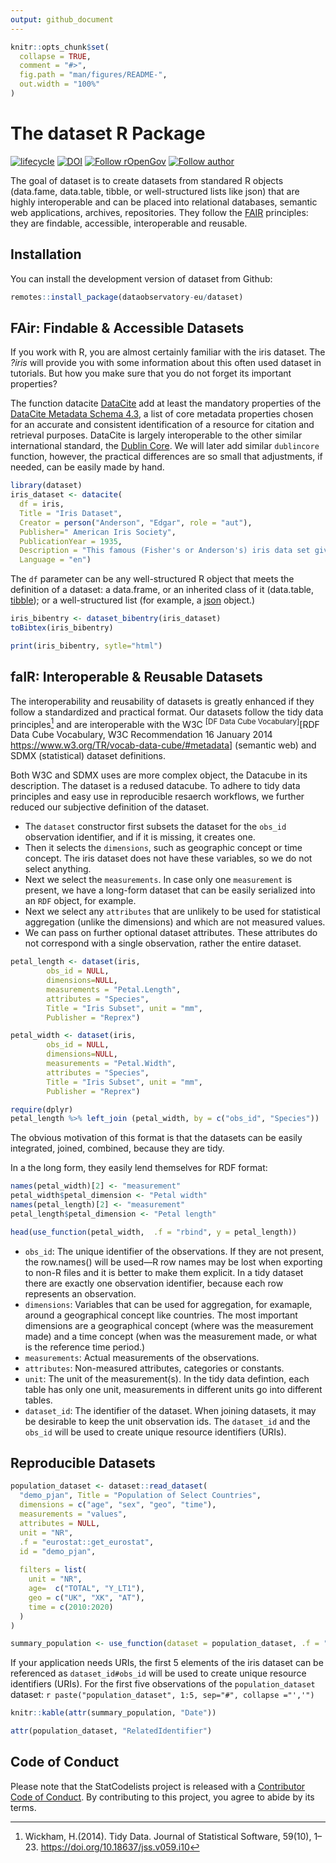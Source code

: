 ```yaml
---
output: github_document
---
```


<!-- README.md is generated from README.Rmd. Please edit that file -->

```r
knitr::opts_chunk$set(
  collapse = TRUE,
  comment = "#>",
  fig.path = "man/figures/README-",
  out.width = "100%"
)
```

# The dataset R Package

<!-- badges: start -->
[![lifecycle](https://lifecycle.r-lib.org/articles/figures/lifecycle-experimental.svg)](https://lifecycle.r-lib.org/articles/stages.html#experimental)
[![DOI](https://zenodo.org/badge/DOI/10.5281/zenodo.6703765.svg)](https://doi.org/10.5281/zenodo.6703765)
[![Follow rOpenGov](https://img.shields.io/twitter/follow/ropengov.svg?style=social)](https://twitter.com/intent/follow?screen_name=ropengov) 
[![Follow author](https://img.shields.io/twitter/follow/digitalmusicobs.svg?style=social)](https://twitter.com/intent/follow?screen_name=digitalmusicobs)
<!-- badges: end -->

The goal of dataset is to create datasets from standared R objects (data.fame, data.table, tibble, or well-structured lists like json) that are highly interoperable and can be placed into relational databases, semantic web applications, archives, repositories.  They follow the [FAIR](https://www.go-fair.org/fair-principles/) principles: they are findable, accessible, interoperable and reusable. 

## Installation

You can install the development version of dataset from Github:

``` r
remotes::install_package(dataobservatory-eu/dataset)
```
## FAir: Findable & Accessible Datasets

If you work with R, you are almost certainly familiar with the iris dataset.  The *?iris* will provide you with some information about this often used dataset in tutorials. But how you make sure that you do not forget its important properties?

The function datacite [DataCite](https://datacite.org/) add at least the mandatory properties of the [DataCite Metadata Schema 4.3](https://schema.datacite.org/), a list of core metadata properties chosen for an accurate and consistent identification of a resource for citation and retrieval purposes. DataCite is largely interoperable to the other similar international standard, the [Dublin Core](https://www.dublincore.org/).  We will later add similar `dublincore` function, however, the practical differences are so small that adjustments, if needed, can be easily made by hand.

```r
library(dataset)
iris_dataset <- datacite(
  df = iris,
  Title = "Iris Dataset",
  Creator = person("Anderson", "Edgar", role = "aut"),
  Publisher=" American Iris Society",
  PublicationYear = 1935,
  Description = "This famous (Fisher's or Anderson's) iris data set gives the measurements in centimeters of the variables sepal length and width and petal length and width, respectively, for 50 flowers from each of 3 species of iris. The species are Iris setosa, versicolor, and virginica.",
  Language = "en")
```

The `df` parameter can be any well-structured R object that meets the definition of a dataset: a data.frame, or an inherited class of it (data.table, [tibble](https://tibble.tidyverse.org/)); or a well-structured list (for example, a [json](https://arxiv.org/abs/1403.2805) object.)

```r
iris_bibentry <- dataset_bibentry(iris_dataset)
toBibtex(iris_bibentry)
```
```r
print(iris_bibentry, sytle="html")
```


## faIR: Interoperable & Reusable Datasets

The interoperability and reusability of datasets is greatly enhanced if they follow a standardized and practical format.  Our datasets follow the tidy data principles^[Wickham, H.(2014). Tidy Data. Journal of Statistical Software, 59(10), 1–23. <https://doi.org/10.18637/jss.v059.i10>] and are interoperable with the W3C ^[DF Data Cube Vocabulary]^[RDF Data Cube Vocabulary, W3C Recommendation 16 January 2014  <https://www.w3.org/TR/vocab-data-cube/#metadata>] (semantic web) and SDMX (statistical) dataset definitions.

Both W3C and SDMX uses are more complex object, the Datacube in its description. The dataset is a redused datacube. To adhere to tidy data principles and easy use in reproducible resaerch workflows, we further reduced our subjective definition of the dataset. 

- The `dataset` constructor first subsets the dataset for the `obs_id` observation identifier, and if it is missing, it creates one.
- Then it selects the `dimensions`, such as geographic concept or time concept. The iris dataset does not have these variables, so we do not select anything.
- Next we select the `measurements`.  In case only one `measurement` is present, we have a long-form dataset that can be easily serialized into an `RDF` object, for example. 
- Next we select any `attributes` that are unlikely to be used for statistical aggregation (unlike the dimensions) and which are not measured values. 
- We can pass on further optional dataset attributes. These attributes do not correspond with a single observation, rather the entire dataset.

```r
petal_length <- dataset(iris, 
        obs_id = NULL, 
        dimensions=NULL, 
        measurements = "Petal.Length", 
        attributes = "Species", 
        Title = "Iris Subset", unit = "mm", 
        Publisher = "Reprex")

petal_width <- dataset(iris, 
        obs_id = NULL, 
        dimensions=NULL, 
        measurements = "Petal.Width", 
        attributes = "Species", 
        Title = "Iris Subset", unit = "mm", 
        Publisher = "Reprex")

require(dplyr)
petal_length %>% left_join (petal_width, by = c("obs_id", "Species"))
```
The obvious motivation of this format is that the datasets can be easily integrated, joined, combined, because they are tidy.

In a the long form, they easily lend themselves for RDF format:

```r
names(petal_width)[2] <- "measurement"
petal_width$petal_dimension <- "Petal width"
names(petal_length)[2] <- "measurement"
petal_length$petal_dimension <- "Petal length"

head(use_function(petal_width,  .f = "rbind", y = petal_length))

```


- `obs_id`: The unique identifier of the observations. If they are not present, the row.names() will be used---R row names may be lost when exporting to non-R files and it is better to make them explicit. In a tidy dataset there are exactly one observation identifier, because each row represents an observation.
- `dimensions`: Variables that can be used for aggregation, for examaple, around a geographical concept like countries. The most important dimensions are a geographical concept (where was the measurement made) and a time concept (when was the measurement made, or what is the reference time period.)
- `measurements`: Actual measurements of the observations.
- `attributes`: Non-measured attributes, categories or constants.
- `unit`: The unit of the measurement(s). In the tidy data defintion, each table has only one unit, measurements in different units go into different tables.
- `dataset_id`:  The identifier of the dataset. When joining datasets, it may be desirable to keep the unit observation ids. The `dataset_id` and the `obs_id` will be used to create unique resource identifiers (URIs). 


## Reproducible Datasets

```r
population_dataset <- dataset::read_dataset(
  "demo_pjan", Title = "Population of Select Countries",
  dimensions = c("age", "sex", "geo", "time"), 
  measurements = "values", 
  attributes = NULL,
  unit = "NR",
  .f = "eurostat::get_eurostat",
  id = "demo_pjan",
  
  filters = list(
    unit = "NR",
    age=  c("TOTAL", "Y_LT1"), 
    geo = c("UK", "XK", "AT"), 
    time = c(2010:2020)
  )
)

summary_population <- use_function(dataset = population_dataset, .f = "summary")
```

If your application needs URIs, the first 5 elements of the iris dataset can be referenced as `dataset_id#obs_id` will be used to create unique resource identifiers (URIs). For the first five observations of the `population_dataset` dataset: `r paste("population_dataset", 1:5, sep="#", collapse ="','")`

```r
knitr::kable(attr(summary_population, "Date"))
```

```r
attr(population_dataset, "RelatedIdentifier")
```


## Code of Conduct

Please note that the StatCodelists project is released with a [Contributor Code of Conduct](https://contributor-covenant.org/version/2/1/CODE_OF_CONDUCT.html). By contributing to this project, you agree to abide by its terms.
